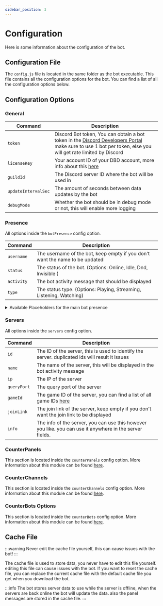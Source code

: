 ```yaml
---
sidebar_position: 3
---
```



# Configuration

Here is some information about the configuration of the bot.

## Configuration File

The `config.js` file is located in the same folder as the bot executable. This file contains all the configuration options for the bot. You can find a list of all the configuration options below.

## Configuration Options

### General

| Command             | Description                                                                                                                                                                                                |
| ------------------- | ---------------------------------------------------------------------------------------------------------------------------------------------------------------------------------------------------------- |
| `token`             | Discord Bot token, You can obtain a bot token in the [Discord Developers Portal](https://discord.com/developers/applications/) make sure to use 1 bot per token, else you will get rate limited by Discord |
| `licenseKey`        | Your account ID of your DBD account, more info about this [here](/docs/information/activations)                                                                                                            |
| `guildId`           | The Discord server ID where the bot will be used in                                                                                                                                                        |
| `updateIntervalSec` | The amount of seconds between data updates by the bot                                                                                                                                                      |
| `debugMode`         | Whether the bot should be in debug mode or not, this will enable more logging                                                                                                                              |

### Presence

All options inside the `botPresence` config option.

| Command    | Description                                                                  |
| ---------- | ---------------------------------------------------------------------------- |
| `username` | The username of the bot, keep empty if you don't want the name to be updated |
| `status`   | The status of the bot. (Options: Online, Idle, Dnd, Invisible )              |
| `activity` | The bot activity message that should be displayed                            |
| `type`     | The status type. (Options: Playing, Streaming, Listening, Watching)          |

<details>
<summary>Available Placeholders for the main bot presence</summary>

These placeholders can be used in the `botPresence.activity` field.

| Placeholder         | Description                                             |
| ------------------- | ------------------------------------------------------- |
| `{totalplayers}`    | Displays the total amount of players on all servers     |
| `{totalmaxplayers}` | Displays the total amount of max players on all servers |
| `{totalServers}`    | Displays the total amount of servers                    |

</details>

### Servers

All options inside the `servers` config option.

| Command     | Description                                                                                                  |
| ----------- | ------------------------------------------------------------------------------------------------------------ |
| `id`        | The ID of the server, this is used to identify the server. duplicated ids will result it issues              |
| `name`      | The name of the server, this will be displayed in the bot activity message                                   |
| `ip`        | The IP of the server                                                                                         |
| `queryPort` | The query port of the server                                                                                 |
| `gameId`    | The game ID of the server, you can find a list of all game IDs [here](https://www.npmjs.com/package/gamedig) |
| `joinLink`  | The join link of the server, keep empty if you don't want the join link to be displayed                      |
| `info`      | The info of the server, you can use this however you like. you can use it anywhere in the server fields.     |

### CounterPanels

This section is located inside the `counterPanels` config option. More information about this module can be found [here](/docs/playercounter/modules/panels).

### CounterChannels

This section is located inside the `counterChannels` config option. More information about this module can be found [here](/docs/playercounter/modules/channels).

### CounterBots Options

This section is located inside the `counterBots` config option. More information about this module can be found [here](/docs/playercounter/modules/bots).

## Cache File

:::warning
Never edit the cache file yourself, this can cause issues with the bot!
:::

The cache file is used to store data, you never have to edit this file yourself. editing this file can cause issues with the bot. If you want to reset the cache file, you can replace the current cache file with the default cache file you get when you download the bot.

:::info
The bot stores server data to use while the server is offline, when the servers are back online the bot will update the data. also the panel messages are stored in the cache file.
:::
